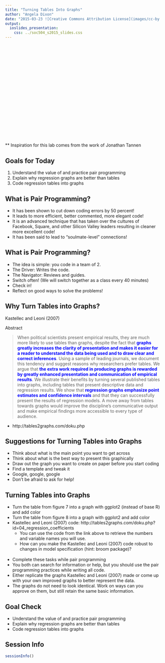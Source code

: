 ```yaml
---
title: "Turning Tables Into Graphs"
author: "Angela Dixon"
date: "2015-03-23 ![Creative Commons Attribution License](images/cc-by.png)"
output: 
  ioslides_presentation:
    css: ../soc504_s2015_slides.css
---
```



## {.smaller}


<br><br> <br> <br> <br><br> <br> <br> <br><br> <br> <br> 
<br> <br><br> <br> <br>    

** Inspiration for this lab comes from the work of Jonathan Tannen 

##  Goals for Today

1. Understand the value of and practice pair programming
2. Explain why regression graphs are better than tables
3. Code regression tables into graphs

## What is Pair Programming?  
- It has been shown to cut down coding errors by 50 percent!  
- It leads to more efficient, better commented, more elegant code! 
- It is an advanced technique that has taken over the cultures of Facebook, Square, and other Silicon Valley leaders resulting in cleaner more excellent code!  
- It has been said to lead to "soulmate-level" connections!  

## What is Pair Programming?  
- The idea is simple: you code in a team of 2.  
- The Driver: Writes the code.  
- The Navigator: Reviews and guides.  
- Switch often! (We will switch together as a class every 40 minutes) 
- Check in!  
- Reflect on good ways to solve the problems!  

## Why Turn Tables into Graphs? {.smaller}
 
Kastellec and Leoni (2007)

Abstract

> When political scientists present empirical results, they are much more likely to use tables than graphs, despite the fact that <span style="color:blue">**graphs greatly increases the clarity of presentation and makes it easier for a reader to understand the data being used and to draw clear and correct inferences**</span>. Using a sample of leading journals, we document this tendency and suggest reasons why researchers prefer tables. We argue that <span style="color:blue">**the extra work required in producing graphs is rewarded by greatly enhanced presentation and communication of empirical results**</span>. We illustrate their benefits by turning several published tables into graphs, including tables that present descriptive data and regression results. We show that <span style="color:blue">**regression graphs emphasize point estimates and confidence intervals**</span> and that they can successfully present the results of regression models. A move away from tables towards graphs would improve the discipline's communicative output and make empirical findings more accessible to every type of audience.

- http://tables2graphs.com/doku.php

## Suggestions for Turning Tables into Graphs {.smaller}

- Think about what is the main point you want to get across
- Think about what is the best way to present this graphically
- Draw out the graph you want to create on paper before you start coding
- Find a template and tweak it
- Google, google, google
- Don't be afraid to ask for help!

## Turning Tables into Graphs {.smaller}

*  Turn the table from figure 7 into a graph with ggplot2 (instead of base R) and add color
* Turn the table from figure 8 into a graph with ggplot2 and add color 
* Kastellec and Leoni (2007) code: http://tables2graphs.com/doku.php?id=04_regression_coefficients
    + You can use the code from the link above to retrieve the numbers and variable names you will use.  
    + How can you make the Kastellec and Leoni (2007) code robust to changes in model specification (hint: broom package)?   
<br>
* Complete these tasks while pair programming 
* You both can search for information or help, but you should use the pair programming practices while writing all code. 
* Either replicate the graphs Kastellec and Leoni (2007) made or come up with your own improved graphs to better represent the data. 
* The graphs do not need to look identical. Work on ways can you approve on them, but still retain the same basic information. 
    
##  Goal Check 

- Understand the value of and practice pair programming  
- Explain why regression graphs are better than tables  
- Code regression tables into graphs  


## Session Info
```r
sessionInfo()
```